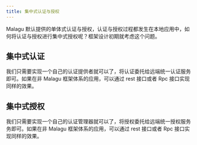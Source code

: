 ```yaml
---
title: 集中式认证与授权
---
```


Malagu 默认提供的单体式认证与授权，认证与授权过程都发生在本地应用中，如何将认证与授权进行集中式授权呢？框架设计初期就考虑这个问题。

## 集中式认证

我们只需要实现一个自己的认证提供者就可以了，将认证委托给远端统一认证服务即可。如果在非 Malagu 框架体系的应用，可以通过 rest 接口或者 Rpc 接口实现同样的效果。

## 集中式授权

我们只需要实现一个自己的认证管理器就可以了，将授权委托给远端统一授权服务务即可。如果在非 Malagu 框架体系的应用，可以通过 rest 接口或者 Rpc 接口实现同样的效果。
